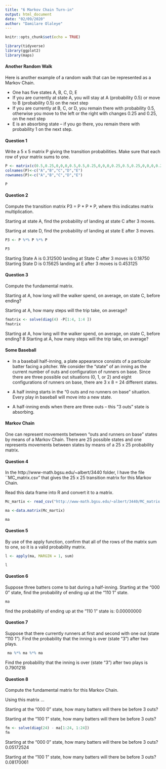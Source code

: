 ```yaml
---
title: "6 Markov Chain Turn-in"
output: html_document
date: "02/09/2020"
author: "Damilare Olaleye"
---
```


```r
knitr::opts_chunk$set(echo = TRUE)
```
```r
library(tidyverse)
library(ggplot2)
library(maps)
```


#### Another Random Walk

Here is another example of a random walk that can be represented as a Markov Chain.

- One has five states A, B, C, D, E
- If you are currently at state A, you will stay at A (probability 0.5) or move to B (probability 0.5) on the next step
- If you are currently at B, C, or D, you remain there with probability 0.5, otherwise you move to the left or the right with changes 0.25 and 0.25, on the next step
- E is an absorbing state -- if you go there, you remain there with probability 1 on the next step.

#### Question 1

Write a 5 x 5 matrix P giving the transition probabilities. Make sure that each row of your matrix sums to one.

```r
P <- matrix(c(0.5,0.25,0,0,0,0.5,0.5,0.25,0,0,0,0.25,0.5,0.25,0,0,0,0.25,0.5,0,0,0,0,0.25,1),5,5)
colnames(P)<-c("A","B","C","D","E")
rownames(P)<-c("A","B","C","D","E")

P
```



#### Question 2

Compute the transition matrix P3 = P * P * P, where this indicates matrix multiplication.

Starting at state A, find the probability of landing at state C after 3 moves.

Starting at state D, find the probability of landing at state E after 3 moves.

```r
P3 <- P %*% P %*% P

P3

```
Starting State A is 0.312500 landing at State C after 3 moves is 0.18750
Starting State D is 0.15625 landing at E  after 3 moves is 0.453125

#### Question 3

Compute the fundamental matrix.

Starting at A, how long will the walker spend, on average, on state C, before ending?

Starting at A, how many steps will the trip take, on average?

```r
fmatrix <- solve(diag(4) -P[1:4, 1:4 ])
fmatrix
```
Starting at A, how long will the walker spend, on average, on state C, before ending? 8
Starting at A, how many steps will the trip take, on average? 

#### Some Baseball

- In a baseball half-inning, a plate appearance consists of a particular batter facing a pitcher. We consider the "state" of an inning as the current number of outs and configuration of runners on base. Since there are three possible out situations (0, 1, or 2) and eight configurations of runners on base, there are 3 x 8 = 24 different states.

- A half inning starts in the "0 outs and no runners on base" situation. Every play in baseball will move into a new state.

- A half-inning ends when there are three outs -- this "3 outs" state is absorbing.


#### Markov Chain

One can represent movements between "outs and runners on base" states by means of a Markov Chain. There are 25 possible states and one represents movements between states by means of a 25 x 25 probability matrix.

#### Question 4

In the http://www-math.bgsu.edu/~albert/3440 folder, I have the file ``MC_matrix.csv" that gives the 25 x 25 transition matrix for this Markov Chain.

Read this data frame into R and convert it to a matrix.
```r
Mc_martix <- read_csv("http://www-math.bgsu.edu/~albert/3440/MC_matrix.csv")

ma <-data.matrix(Mc_martix)

ma
```


#### Question 5

By use of the apply function, confirm that all of the rows of the matrix sum to one, so it is a valid probability matrix.

```r
l <- apply(ma, MARGIN = 1, sum)

l
```


#### Question 6

Suppose three batters come to bat during a half-inning. Starting at the "000 0" state, find the probability of ending up at the "110 1" state.
```r
ma
```
find the probability of ending up at the "110 1" state is: 0.00000000

#### Question 7

Suppose that there currently runners at first and second with one out (state "110 1"). Find the probability that the inning is over (state "3") after two plays.
```r
 ma %*% ma %*% ma
```
Find the probability that the inning is over (state "3") after two plays is 0.7901218

#### Question 8

Compute the fundamental matrix for this Markov Chain.

Using this matrix ...

Starting at the "000 0" state, how many batters will there be before 3 outs?

Starting at the "100 1" state, how many batters will there be before 3 outs?

```r
fm <- solve(diag(24) - ma[1:24, 1:24])
fm
```
Starting at the "000 0" state, how many batters will there be before 3 outs? 0.05172524

Starting at the "100 1" state, how many batters will there be before 3 outs? 0.08170061
